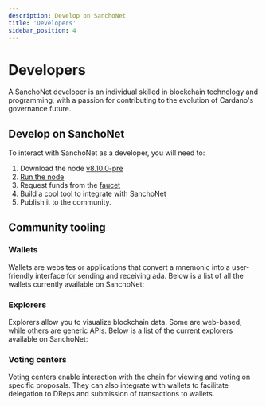 ```yaml
---
description: Develop on SanchoNet
title: 'Developers'
sidebar_position: 4
---
```


# Developers

A SanchoNet developer is an individual skilled in blockchain technology and programming, with a passion for contributing to the evolution of Cardano's governance future.

## Develop on SanchoNet

To interact with SanchoNet as a developer, you will need to:

1. Download the node [v8.10.0-pre](https://github.com/IntersectMBO/cardano-node/releases/tag/8.10.0-pre)
2. [Run the node](tutorials/start-a-node.mdx)
3. Request funds from the [faucet](/faucet)
3. Build a cool tool to integrate with SanchoNet
4. Publish it to the community.

## Community tooling

### Wallets

Wallets are websites or applications that convert a mnemonic into a user-friendly interface for sending and receiving ada. Below is a list of all the wallets currently available on SanchoNet:

### Explorers

Explorers allow you to visualize blockchain data. Some are web-based, while others are generic APIs. Below is a list of the current explorers available on SanchoNet:

### Voting centers

Voting centers enable interaction with the chain for viewing and voting on specific proposals. They can also integrate with wallets to facilitate delegation to DReps and submission of transactions to wallets.
